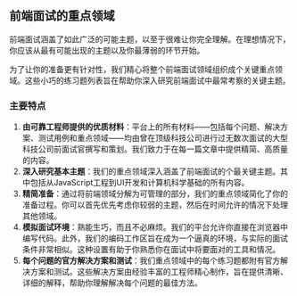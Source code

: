## 前端面试的重点领域

前端面试涵盖了如此广泛的可能主题，以至于很难让你完全理解。在理想情况下，你应该从最有可能出现的主题以及你最薄弱的环节开始。

为了让你的准备更有针对性，我们精心将整个前端面试领域组织成<FocusAreasCount />个关键重点领域。这些小巧的练习题列表旨在帮助你深入研究前端面试中最常考察的关键主题。

### 主要特点

1. **由可靠工程师提供的优质材料**：平台上的所有材料——包括每个问题、解决方案、测试用例和重点领域——均由曾在顶级科技公司进行过无数次面试的大型科技公司前面试官撰写和策划。我们致力于在每一篇文章中提供精简、高质量的内容。
2. **深入研究基本主题**：我们的重点领域深入涵盖了前端面试的<FocusAreasCount />个最关键主题。其中包括从JavaScript工程到UI开发和计算机科学基础的所有内容。
3. **精简准备**：通过将前端领域分解为可管理的部分，我们的重点领域简化了你的准备过程。你可以首先优先考虑你较弱的主题，然后在时间允许的情况下处理其他领域。
4. **模拟面试环境**：熟能生巧，而且不必麻烦。我们的平台允许你直接在浏览器中编写代码。此外，我们的编码工作区旨在成为一个逼真的环境，与实际的面试条件非常相似。这种设置有助于你熟悉你在面试中将要面对的工具和情况。
5. **每个问题的官方解决方案和测试**：我们重点领域中的每个练习题都附有官方解决方案和测试。这些解决方案由经验丰富的工程师精心制作，旨在提供清晰、详细的解释，帮助你理解解决每个问题的最佳方法。
